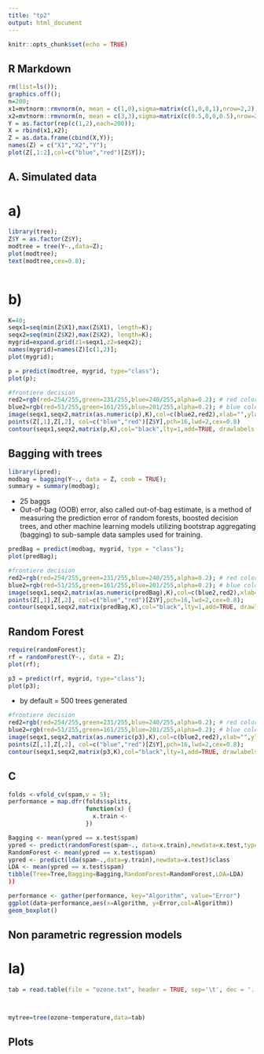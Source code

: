 ```yaml
---
title: "tp2"
output: html_document
---
```


```r
knitr::opts_chunk$set(echo = TRUE)
```

## R Markdown

```r
rm(list=ls());
graphics.off();
n=200;
x1=mvtnorm::rmvnorm(n, mean = c(1,0),sigma=matrix(c(1,0,0,1),nrow=2,2));
x2=mvtnorm::rmvnorm(n, mean = c(3,3),sigma=matrix(c(0.5,0,0,0.5),nrow=2,2));
Y = as.factor(rep(c(1,2),each=200));
X = rbind(x1,x2);
Z = as.data.frame(cbind(X,Y));
names(Z) = c("X1","X2","Y");
plot(Z[,1:2],col=c("blue","red")[Z$Y]);
```

## A. Simulated data
# a)
```r
library(tree);
Z$Y = as.factor(Z$Y);
modtree = tree(Y~.,data=Z);
plot(modtree);
text(modtree,cex=0.8);



```

# b)
```r
K=40;
seqx1=seq(min(Z$X1),max(Z$X1), length=K);
seqx2=seq(min(Z$X2),max(Z$X2), length=K);
mygrid=expand.grid(z1=seqx1,z2=seqx2);
names(mygrid)=names(Z)[c(1,2)];
plot(mygrid);
```
```r
p = predict(modtree, mygrid, type="class");
plot(p);
```

```r
#frontiere decision
red2=rgb(red=254/255,green=231/255,blue=240/255,alpha=0.2); # red color with transparency
blue2=rgb(red=51/255,green=161/255,blue=201/255,alpha=0.2); # blue color with transparency
image(seqx1,seqx2,matrix(as.numeric(p),K),col=c(blue2,red2),xlab="",ylab="",xaxt="n",yaxt="n")
points(Z[,1],Z[,2], col=c("blue","red")[Z$Y],pch=16,lwd=2,cex=0.8)
contour(seqx1,seqx2,matrix(p,K),col="black",lty=1,add=TRUE, drawlabels = FALSE)
```

## Bagging with trees

```r
library(ipred);
modbag = bagging(Y~., data = Z, coob = TRUE);
summary = summary(modbag);
```
- 25 baggs
- Out-of-bag (OOB) error, also called out-of-bag estimate, is a method of measuring the prediction error of random forests, boosted decision trees, and other machine learning models utilizing bootstrap aggregating (bagging) to sub-sample data samples used for training.

```r
predBag = predict(modbag, mygrid, type = "class");
plot(predBag);
```
```r
#frontiere decision
red2=rgb(red=254/255,green=231/255,blue=240/255,alpha=0.2); # red color with transparency
blue2=rgb(red=51/255,green=161/255,blue=201/255,alpha=0.2); # blue color with transparency
image(seqx1,seqx2,matrix(as.numeric(predBag),K),col=c(blue2,red2),xlab="",ylab="",xaxt="n",yaxt="n")
points(Z[,1],Z[,2], col=c("blue","red")[Z$Y],pch=16,lwd=2,cex=0.8);
contour(seqx1,seqx2,matrix(predBag,K),col="black",lty=1,add=TRUE, drawlabels = FALSE)
```

## Random Forest 
```r
require(randomForest);
rf = randomForest(Y~., data = Z);
plot(rf);

p3 = predict(rf, mygrid, type="class");
plot(p3);
```
- by default = 500 trees generated

```r
#frontiere decision
red2=rgb(red=254/255,green=231/255,blue=240/255,alpha=0.2); # red color with transparency
blue2=rgb(red=51/255,green=161/255,blue=201/255,alpha=0.2); # blue color with transparency
image(seqx1,seqx2,matrix(as.numeric(p3),K),col=c(blue2,red2),xlab="",ylab="",xaxt="n",yaxt="n")
points(Z[,1],Z[,2], col=c("blue","red")[Z$Y],pch=16,lwd=2,cex=0.8);
contour(seqx1,seqx2,matrix(p3,K),col="black",lty=1,add=TRUE, drawlabels = FALSE)
```


## C

```r
folds <-vfold_cv(spam,v = 5);
performance = map.dfr(folds$splits,
                      function(x) {
                        x.train <- 
                      })

Bagging <- mean(ypred == x.test$spam)
ypred <- predict(randomForest(spam~., data=x.train),newdata=x.test,type="class");
RandomForest <- mean(ypred == x.test$spam)
ypred <- predict(lda(spam~.,data=y.train),newdata=x.test)$class
LDA <- mean(ypred == x.test$spam)
tibble(Tree=Tree,Bagging=Bagging,RandomForest=RandomForest,LDA=LDA)
))

performance <- gather(performance, key="Algorithm", value="Error")
ggplot(data~performance,aes(x=Algorithm, y=Error,col=Algorithm))
geom_boxplot()
```



## Non parametric regression models
# Ia)

```r
tab = read.table(file = "ozone.txt", header = TRUE, sep='\t', dec = '.')



mytree=tree(ozone~temperature,data=tab)
```

## Plots

```
```

